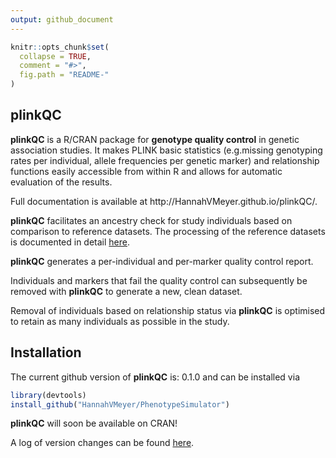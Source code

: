 ```yaml
---
output: github_document
---
```


<!-- README.md is generated from README.Rmd. Please edit that file -->

```r
knitr::opts_chunk$set(
  collapse = TRUE,
  comment = "#>",
  fig.path = "README-"
)
```

## <i class="fa fa-map" aria-hidden="true"></i> plinkQC

**plinkQC** is a R/CRAN package for **genotype quality control** in genetic
association studies. It makes PLINK basic statistics (e.g.missing genotyping
rates per individual, allele frequencies per genetic marker) and relationship
functions easily accessible from within R and allows for automatic evaluation
of the results.

Full documentation is available at http://HannahVMeyer.github.io/plinkQC/.

**plinkQC** facilitates an ancestry check for study individuals based on
comparison to reference datasets. The processing of the reference datasets is
documented in detail [here](articles/AncestryCheck.html).

**plinkQC** generates a per-individual and per-marker quality control report.

Individuals and markers that fail the quality control can subsequently be
removed with **plinkQC** to generate a new, clean dataset.

Removal of individuals based on relationship status via **plinkQC** is optimised
to retain as many individuals as possible in the study.

## <i class="fa fa-rocket" aria-hidden="true"></i> Installation

The current github version of **plinkQC**  is: 0.1.0 and can be
installed via
```r
library(devtools)
install_github("HannahVMeyer/PhenotypeSimulator")
```
**plinkQC** will soon be available on CRAN!

A log of version changes can be found [here](https://github.com/HannahVMeyer/plinkQC/blob/master/NEWS.md).

